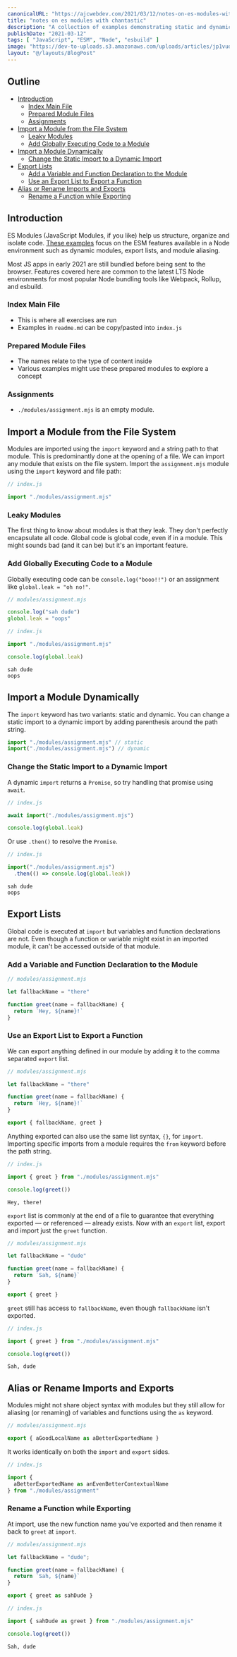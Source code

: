 ```yaml
---
canonicalURL: "https://ajcwebdev.com/2021/03/12/notes-on-es-modules-with-chantastic/"
title: "notes on es modules with chantastic"
description: "A collection of examples demonstrating static and dynamic imports, export lists, and import aliases."
publishDate: "2021-03-12"
tags: [ "JavaScript", "ESM", "Node", "esbuild" ]
image: "https://dev-to-uploads.s3.amazonaws.com/uploads/articles/jp1vudlgyydaexu3c9wq.png"
layout: "@/layouts/BlogPost"
---
```


## Outline

- [Introduction](#introduction)
  - [Index Main File](#index-main-file)
  - [Prepared Module Files](#prepared-module-files)
  - [Assignments](#assignments)
- [Import a Module from the File System](#import-a-module-from-the-file-system)
  - [Leaky Modules](#leaky-modules)
  - [Add Globally Executing Code to a Module](#add-globally-executing-code-to-a-module)
- [Import a Module Dynamically](#import-a-module-dynamically)
  - [Change the Static Import to a Dynamic Import](#change-the-static-import-to-a-dynamic-import)
- [Export Lists](#export-lists)
  - [Add a Variable and Function Declaration to the Module](#add-a-variable-and-function-declaration-to-the-module)
  - [Use an Export List to Export a Function](#use-an-export-list-to-export-a-function)
- [Alias or Rename Imports and Exports](#alias-or-rename-imports-and-exports)
  - [Rename a Function while Exporting](#rename-a-function-while-exporting)

## Introduction

ES Modules (JavaScript Modules, if you like) help us structure, organize and isolate code. [These examples](https://github.com/chantastic/esmodule-reference-course) focus on the ESM features available in a Node environment such as dynamic modules, export lists, and module aliasing.

Most JS apps in early 2021 are still bundled before being sent to the browser. Features covered here are common to the latest LTS Node environments for most popular Node bundling tools like Webpack, Rollup, and esbuild.

### Index Main File

* This is where all exercises are run
* Examples in `readme.md` can be copy/pasted into `index.js`

### Prepared Module Files

* The names relate to the type of content inside
* Various examples might use these prepared modules to explore a concept

### Assignments

* `./modules/assignment.mjs` is an empty module.

## Import a Module from the File System

Modules are imported using the `import` keyword and a string path to that module. This is predominantly done at the opening of a file. We can import any module that exists on the file system. Import the `assignment.mjs` module using the `import` keyword and file path:

```javascript
// index.js

import "./modules/assignment.mjs"
```

### Leaky Modules

The first thing to know about modules is that they leak. They don't perfectly encapsulate all code. Global code is global code, even if in a module. This might sounds bad (and it can be) but it's an important feature.

### Add Globally Executing Code to a Module

Globally executing code can be `console.log("booo!!")` or an assignment like `global.leak = "oh no!"`.

```javascript
// modules/assignment.mjs

console.log("sah dude")
global.leak = "oops"
```

```javascript
// index.js

import "./modules/assignment.mjs"

console.log(global.leak)
```

```
sah dude
oops
```

## Import a Module Dynamically

The `import` keyword has two variants: static and dynamic. You can change a static import to a dynamic import by adding parenthesis around the path string.

```javascript
import "./modules/assignment.mjs" // static
import("./modules/assignment.mjs") // dynamic
```

### Change the Static Import to a Dynamic Import

A dynamic `import` returns a `Promise`, so try handling that promise using `await`.

```javascript
// index.js

await import("./modules/assignment.mjs")

console.log(global.leak)
```

Or use `.then()` to resolve the `Promise`.

```javascript
// index.js

import("./modules/assignment.mjs")
  .then(() => console.log(global.leak))
```

```
sah dude
oops
```

## Export Lists

Global code is executed at `import` but variables and function declarations are not. Even though a function or variable might exist in an imported module, it can't be accessed outside of that module.

### Add a Variable and Function Declaration to the Module

```javascript
// modules/assignment.mjs

let fallbackName = "there"

function greet(name = fallbackName) {
  return `Hey, ${name}!`
}
```

### Use an Export List to Export a Function

We can export anything defined in our module by adding it to the comma separated `export` list.

```javascript
// modules/assignment.mjs

let fallbackName = "there"

function greet(name = fallbackName) {
  return `Hey, ${name}!`
}

export { fallbackName, greet }
```

Anything exported can also use the same list syntax, `{}`, for `import`. Importing specific imports from a module requires the `from` keyword before the path string.

```javascript
// index.js

import { greet } from "./modules/assignment.mjs"

console.log(greet())
```

```
Hey, there!
```

`export` list is commonly at the end of a file to guarantee that everything exported — or referenced — already exists. Now with an `export` list, export and import just the `greet` function.

```javascript
// modules/assignment.mjs

let fallbackName = "dude"

function greet(name = fallbackName) {
  return `Sah, ${name}`
}

export { greet }
```

`greet` still has access to `fallbackName`, even though `fallbackName` isn't exported.

```javascript
// index.js

import { greet } from "./modules/assignment.mjs"

console.log(greet())
```

```
Sah, dude
```

## Alias or Rename Imports and Exports

Modules might not share object syntax with modules but they still allow for aliasing (or renaming) of variables and functions using the `as` keyword.

```javascript
// modules/assignment.mjs

export { aGoodLocalName as aBetterExportedName }
```

It works identically on both the `import` and `export` sides.

```javascript
// index.js

import {
  aBetterExportedName as anEvenBetterContextualName
} from "./modules/assignment"
```

### Rename a Function while Exporting

At import, use the new function name you've exported and then rename it back to `greet` at `import`.

```javascript
// modules/assignment.mjs

let fallbackName = "dude";

function greet(name = fallbackName) {
  return `Sah, ${name}`
}

export { greet as sahDude }
```

```javascript
// index.js

import { sahDude as greet } from "./modules/assignment.mjs"

console.log(greet())
```

```
Sah, dude
```